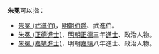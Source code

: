 '''朱冕'''可以指：
* [[朱冕_(武進伯)|朱冕 (武進伯)]]，[[明朝伯爵列表|明朝伯爵]]、武進伯。
* [[朱冕_(正德進士)|朱冕 (正德進士)]]，[[明朝|明朝]][[正德_(明朝)|正德]]三年[[進士|進士]]、政治人物。
* [[朱冕_(嘉靖進士)|朱冕 (嘉靖進士)]]，明朝[[嘉靖|嘉靖]]八年進士、政治人物。

{{disambig|cat=二字朱姓人名消歧义|mian}}